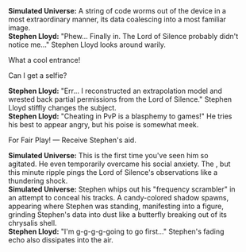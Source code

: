 {{Dialogue Start}}
:'''Simulated Universe:''' A string of code worms out of the device in a most extraordinary manner, its data coalescing into a most familiar image.
:'''Stephen Lloyd:''' "Phew... Finally in. The Lord of Silence probably didn't notice me..." Stephen Lloyd looks around warily.
:{{DIcon|Arrow}} What a cool entrance!
:{{DIcon|Arrow}} Can I get a selfie?
:'''Stephen Lloyd:''' "Err... I reconstructed an extrapolation model and wrested back partial permissions from the Lord of Silence." Stephen Lloyd stiffly changes the subject.
:'''Stephen Lloyd:''' "Cheating in PvP is a blasphemy to games!" He tries his best to appear angry, but his poise is somewhat meek.
:{{DIcon|Star}} For Fair Play! &mdash; Receive Stephen's aid.
:'''Simulated Universe:''' This is the first time you've seen him so agitated. He even temporarily overcame his social anxiety. The {{Color|keyword|nobold=1|Scepter system that Polka blocked comes online once more}}, but this minute ripple pings the Lord of Silence's observations like a thundering shock.
:'''Simulated Universe:''' Stephen whips out his "frequency scrambler" in an attempt to conceal his tracks. A candy-colored shadow spawns, appearing where Stephen was standing, manifesting into a figure, grinding Stephen's data into dust like a butterfly breaking out of its chrysalis shell.
:'''Stephen Lloyd:''' "I'm g-g-g-g-going to go first..." Stephen's fading echo also dissipates into the air.
{{Dialogue End}}